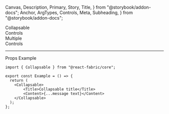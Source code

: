   Canvas,
  Description,
  Primary,
  Story,
  Title,
} from "@storybook/addon-docs";
  Anchor,
  ArgTypes,
  Controls,
  Meta,
  Subheading,
} from "@storybook/addon-docs";

<Meta of={CollapsableStories} />

<Title>Collapsable</Title>

<Anchor storyId="Collapsable">
  <div className="hidden-anchor">
    <Subheading>Collapsable</Subheading>
  </div>
</Anchor>

<Description of={Collapsable} />

<Primary />

<Collapsable className="control-panel">
  <div>Controls</div>
  <Controls of={CollapsableStories._Collapsable} />
</Collapsable>

<Anchor storyId="withlegend">
  <Subheading>Multiple</Subheading>
</Anchor>
<Description of={CollapsableStories.Multiple} />
<Canvas withToolbar of={CollapsableStories.Multiple} />
<Collapsable className="control-panel">
  <div>Controls</div>
  <Controls of={CollapsableStories.Multiple} />
</Collapsable>

<hr />

<Anchor storyId="props">
  <Subheading>Props</Subheading>
</Anchor>

<ArgTypes sort="requiredFirst" />

<Anchor storyId="sample">
  <Subheading>Example</Subheading>
</Anchor>

```tsx
import { Collapsable } from "@react-fabric/core";

export const Example = () => {
  return (
    <Collapsable>
        <Title>Collapsable title</Title>
        <Content>{...message text}</Content>
    </Collapsable>
  );
};
```
